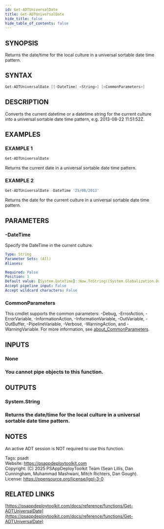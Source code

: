 ```yaml
---
id: Get-ADTUniversalDate
title: Get-ADTUniversalDate
hide_title: false
hide_table_of_contents: false
---
```


## SYNOPSIS

Returns the date/time for the local culture in a universal sortable date time pattern.

## SYNTAX

```powershell
Get-ADTUniversalDate [[-DateTime] <String>] [<CommonParameters>]
```

## DESCRIPTION

Converts the current datetime or a datetime string for the current culture into a universal sortable date time pattern, e.g.
2013-08-22 11:51:52Z.

## EXAMPLES

### EXAMPLE 1

```powershell
Get-ADTUniversalDate
```

Returns the current date in a universal sortable date time pattern.

### EXAMPLE 2

```powershell
Get-ADTUniversalDate -DateTime '25/08/2013'
```

Returns the date for the current culture in a universal sortable date time pattern.

## PARAMETERS

### -DateTime

Specify the DateTime in the current culture.

```yaml
Type: String
Parameter Sets: (All)
Aliases:

Required: False
Position: 1
Default value: [System.DateTime]::Now.ToString([System.Globalization.DateTimeFormatInfo]::CurrentInfo.UniversalSortableDateTimePattern).TrimEnd('Z')
Accept pipeline input: False
Accept wildcard characters: False
```

### CommonParameters

This cmdlet supports the common parameters: -Debug, -ErrorAction, -ErrorVariable, -InformationAction, -InformationVariable, -OutVariable, -OutBuffer, -PipelineVariable, -Verbose, -WarningAction, and -WarningVariable. For more information, see [about_CommonParameters](http://go.microsoft.com/fwlink/?LinkID=113216).

## INPUTS

### None

### You cannot pipe objects to this function.
## OUTPUTS

### System.String

### Returns the date/time for the local culture in a universal sortable date time pattern.
## NOTES
An active ADT session is NOT required to use this function.

Tags: psadt<br />
Website: https://psappdeploytoolkit.com<br />
Copyright: (C) 2025 PSAppDeployToolkit Team (Sean Lillis, Dan Cunningham, Muhammad Mashwani, Mitch Richters, Dan Gough).<br />
License: https://opensource.org/license/lgpl-3-0

## RELATED LINKS

[https://psappdeploytoolkit.com/docs/reference/functions/Get-ADTUniversalDate](https://psappdeploytoolkit.com/docs/reference/functions/Get-ADTUniversalDate)
